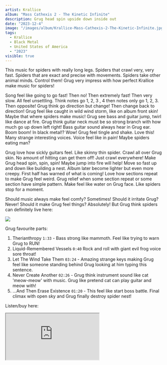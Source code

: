 ```yaml
---
artist: Krallice
album: "Mass Cathexis 2 - The Kinetic Infinite"
description: Grug head spin upside down inside out
date: "2023-12-4"
image: "/images/album/Krallice-Mass-Cathexis-2-The-Kinetic-Infinite.jpg"
tags:
  - Krallice
  - Black Metal
  - United States of America
  - "2023"
visible: true
---
```


This music for spiders with really long legs. Spiders that crawl very, very fast. Spiders that are exact and precise with movements. Spiders take other animal minds. Control them! Grug very impress with how perfect Krallice make music for spiders!

Song feel like going to go fast! Then no! Then extremely fast! Then very slow. All feel unsettling. Think notes go 1, 2, 3 , 4 then notes only go 1, 2, 3. Then opposite! Grug think go direction but change! Then change back to direction! Grug feel like caught in wild wind storm, like on album front skin! Maybe that where spiders make music! Grug see bass and guitar jump, twirl like dance at fire. Grug think guitar neck must be so strong branch with how much go up down left right! Bass guitar sound always hear in Grug ear. Boom boom! In black metal!? Wow! Grug feel tingle and shake. Love this! Many strange interesting voices. Voice feel like in pain! Maybe spiders eating man?

Grug love how sickly guitars feel. Like skinny thin spider. Crawl all over Grug skin. No amount of hitting can get them off! Just crawl everywhere! Make Grug head spin, spin, spin! Maybe jump into fire will help! Move so fast up and down like building a nest. Album later become lighter but even more creepy. First half has warned of what is coming! Love how sections repeat to make Grug feel weird. Grug relief when some section repeat or some section have simple pattern. Make feel like water on Grug face. Like spiders stop for a moment.

Should music always make feel comfy? Sometimes! Should it irritate Grug? Never! Should it make Grug feel things? Absolutely! But Grug think spiders can definitely live here:

<img src="\images\album\Krallice-Mass-Cathexis-2-The-Kinetic-Infinite-logo.jpg" />

Grug favourite parts:

1. Therianthropy `1:33` - Bass strong like mammoth. Feel like trying to warn Grug to RUN!
1. Liquid-Remembered Vessels `0:40` Rock and roll with giant evil frog voice sore throat!
1. Let The Wind Take Them `03:24` - Amazing strange keys making Grug feel like someone standing behind Grug looking at him typing this sentence.
1. Never Create Another `02:26` - Grug think instrument sound like cat 'meow-meow' with music. Grug like pretend cat can play guitar and meow with!
1. ...And Then Erase Existence `01:20` - This feel like start boss battle. Final climax with open sky and Grug finally destroy spider nest!

Listen/buy here:

<iframe
  style={{ border: "0", width: "350px", height: "720px" }}
  src="https://bandcamp.com/EmbeddedPlayer/album=2415332396/size=large/bgcol=333333/linkcol=ffffff/transparent=true/"
  seamless>
  <a href="https://krallice.bandcamp.com/album/mass-cathexis-2-the-kinetic-infinite">
    Mass Cathexis 2 - The Kinetic Infinite by Krallice
  </a>
</iframe>
